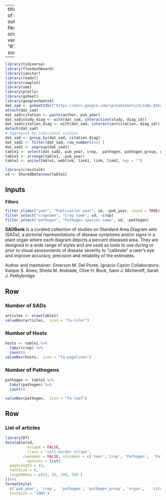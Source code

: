 
---
title: "SADBank - A database of standard area diagrams"
output: 
  flexdashboard::flex_dashboard:
    orientation: rows
    theme: 
      version: 4
      navbar-bg: "#1E4571"
      bootswatch: yeti
    social: menu
    source: embed
      
---

```r
library(tidyverse)
library(flexdashboard)
library(janitor)
library(readxl)
library(cowplot)
library(see)
library(plotly)
library(gsheet)
library(googlesheets4)
dat_sad <- gsheet2tbl("https://docs.google.com/spreadsheets/d/1oBa_OIko04157D0-Z0tV7dN8BJxq9fAjEfbOkoSKy5s/edit?usp=sharing")
attach(dat_sad)
dat_sad$citation <- paste(author, pub_year)
dat_sad$study_diag <- with(dat_sad, interaction(study, diag_id))
dat_sad$citation_diag <- with(dat_sad, interaction(citation, diag_id))
detach(dat_sad)
# aggregate by individual studies
dat_sad <- group_by(dat_sad, citation_diag)
dat_sad1 <- filter(dat_sad, row_number()==1 )
dat_sad2 <- ungroup(dat_sad1)
table1 <- select(dat_sad2, pub_year, crop,  pathogen, pathogen_group, organ,  citation, link1, link, link2)
table1 <- arrange(table1, -pub_year)
table1 <- unite(table1, weblink, link1, link, link2, sep = "")

```

```r
library(crosstalk)
sd <- SharedData$new(table1)
```

Inputs {.sidebar}
-------------------------------------

**Filters**

```r
filter_slider("year", "Publication year", sd, ~pub_year, round = TRUE)
filter_select("cropname", "Crop name", sd, ~crop)
filter_select("pathogen", "Pathogen species name", sd, ~pathogen)

```

**SADBank** is a curated collection of studies on Standard Area Diagram sets (SADs), a pictorial representations of disease symptoms and/or signs in a plant organ where each diagram depicts a percent diseased area. They are designed in a wide range of styles and are used as tools to use during or prior to visual assessments of disease severity to “calibrate” a rater’s eye and improve accuracy, precision and reliability of the estimates.


Author and maintainer: Emerson M. Del Ponte, Ignácio Cazón
Collaborators: Kaíque S. Alves, Sheila M. Andrade, Clive H. Bock, Sami J. Michereff, Sarah J. Pethybridge


Row
--------------

### Number of SADs

```r
articles <- nrow(table1)
valueBox(articles,  icon = "fa-ruler")
```

### Number of Hosts

```r
hosts <- table1 %>% 
  tabyl(crop) %>% 
  count()
valueBox(hosts,  icon = "fa-pagelines")
```

### Number of Pathogens

```r
pathogen <- table1 %>% 
  tabyl(pathogen) %>% 
  count()

valueBox(pathogen,  icon = "fa-leaf")
```




Row {data-height=650}
-------------------------------------





### List of articles

```r
library(DT)
datatable(sd, 
          escape = FALSE,
          class = 'cell-border stripe',
        rownames = FALSE, colnames = c('Year','Crop', 'Pathogen',  'Pathogen group', 'Organ', 'citation', 'Ref'), 
          options = list(
  pageLength = 12,
  fontSize = 9,
  lengthMenu = c(25, 50, 100, 500 )
))%>%
formatStyle(
  c('pub_year', 'crop',  'pathogen', 'pathogen_group', 'organ',   'citation', 'weblink'),
  fontSize = '100%')

```

